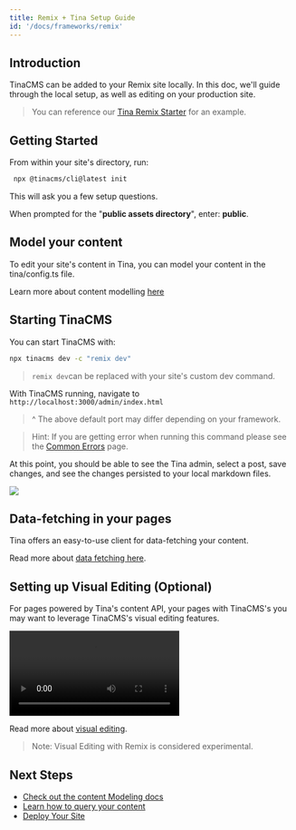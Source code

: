 ```yaml
---
title: Remix + Tina Setup Guide
id: '/docs/frameworks/remix'
---
```


## Introduction

TinaCMS can be added to your Remix site locally. In this doc, we'll guide through the local setup, as well as editing on your production site.

> You can reference our [Tina Remix Starter](https://github.com/tinacms/tina-remix-starter) for an example.

## Getting Started

From within your site's directory, run:

```bash
 npx @tinacms/cli@latest init
```

This will ask you a few setup questions.

When prompted for the "**public assets directory**", enter: **public**.

## Model your content

To edit your site's content in Tina, you can model your content in the tina/config.ts file.

Learn more about content modelling [here](/docs/schema/)

## Starting TinaCMS

You can start TinaCMS with:

```bash
npx tinacms dev -c "remix dev"
```

> `remix dev`can be replaced with your site's custom dev command.

With TinaCMS running, navigate to `http://localhost:3000/admin/index.html`

> ^ The above default port may differ depending on your framework.

> Hint: If you are getting error when running this command please see the [Common Errors](/docs/forestry/common-errors) page.

At this point, you should be able to see the Tina admin, select a post, save changes, and see the changes persisted to your local markdown files.

![](/img/hugo-tina-admin-screenshot.png)

## Data-fetching in your pages

Tina offers an easy-to-use client for data-fetching your content.

Read more about [data fetching here](/docs/features/data-fetching/).

## Setting up Visual Editing (Optional)

For pages powered by Tina's content API, your pages with TinaCMS's you may want to leverage TinaCMS's visual editing features.

![block-based-editing-visual](/gif/blocks.webm)

Read more about [visual editing](/docs/contextual-editing/overview/).

> Note: Visual Editing with Remix is considered experimental.

## Next Steps

- [Check out the content Modeling docs](/docs/schema/)
- [Learn how to query your content](/docs/features/data-fetching/)
- [Deploy Your Site](/docs/tina-cloud)
